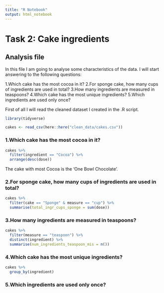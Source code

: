```yaml
---
title: "R Notebook"
output: html_notebook
---
```


# Task 2: Cake ingredients

## Analysis file

In this file I am going to analyse some characteristics of the data. I will start answering to the following questions:


 1.Which cake has the most cocoa in it?
 2.For sponge cake, how many cups of ingredients are used in total?
 3.How many ingredients are measured in teaspoons?
 4.Which cake has the most unique ingredients?
 5.Which ingredients are used only once?
 
 
First of all I will read the cleaned dataset I created in the .R script.

```r
library(tidyverse)
```

```r
cakes <- read_csv(here::here("clean_data/cakes.csv"))
```

###  1.Which cake has the most cocoa in it?

```r
cakes %>% 
  filter(ingredient == "Cocoa") %>% 
  arrange(desc(dose))
```

The cake with most Cocoa is the 'One Bowl Chocolate'.

###  2.For sponge cake, how many cups of ingredients are used in total?


```r
cakes %>% 
  filter(cake == "Sponge" & measure == "cup") %>% 
  summarise(total_ingr_cups_sponge = sum(dose))
```

###  3.How many ingredients are measured in teaspoons?


```r
cakes %>% 
  filter(measure == "teaspoon") %>% 
  distinct(ingredient) %>% 
  summarise(num_ingredients_teaspoon_mis = n())
```

###  4.Which cake has the most unique ingredients?



```r
cakes %>% 
  group_by(ingredient)
```


###  5.Which ingredients are used only once?




